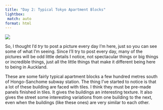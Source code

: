 ```yaml
---
title: "Day 2: Typical Tokyo Apartment Blocks"
lightbox:
 match: auto
format: html
---
```


![](../images/20120421105646_dsc01476.jpg){group="all-the-pictures"}

So, I thought I'd _try_ to post a picture every day I'm here, just so you can see some of what I'm seeing. Since I'll try to post every day, many of the pictures will be odd little details I notice, not spectacular things or big things or incredible things, just all the little things that make it different being here to being in Auckland.

These are some fairly typical apartment blocks a few hundred metres south of Hongo-Sanchome subway station. The thing I've started to notice is that a lot of these building are faced with tiles. I think they must be pre-made panels finished in tiles. It gives the buildings an interesting texture. It also gives the street some interesting variations from one building to the next, even when the buildings (like these ones) are very similar to each other.
